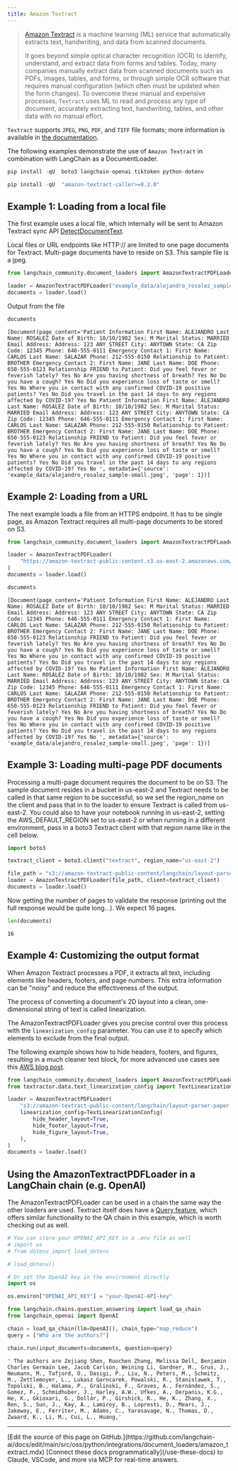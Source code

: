 ```yaml
---
title: Amazon Textract
---
```


>[Amazon Textract](https://docs.aws.amazon.com/managedservices/latest/userguide/textract.html) is a machine learning (ML) service that automatically extracts text, handwriting, and data from scanned documents.
>
>It goes beyond simple optical character recognition (OCR) to identify, understand, and extract data from forms and tables. Today, many companies manually extract data from scanned documents such as PDFs, images, tables, and forms, or through simple OCR software that requires manual configuration (which often must be updated when the form changes). To overcome these manual and expensive processes, `Textract` uses ML to read and process any type of document, accurately extracting text, handwriting, tables, and other data with no manual effort.

`Textract` supports `JPEG`, `PNG`, `PDF`, and `TIFF` file formats; more information is available in [the documentation](https://docs.aws.amazon.com/textract/latest/dg/limits-document.html).

The following examples demonstrate the use of `Amazon Textract` in combination with LangChain as a DocumentLoader.

```python
pip install -qU  boto3 langchain-openai tiktoken python-dotenv
```

```python
pip install -qU  "amazon-textract-caller>=0.2.0"
```

## Example 1: Loading from a local file

The first example uses a local file, which internally will be sent to Amazon Textract sync API [DetectDocumentText](https://docs.aws.amazon.com/textract/latest/dg/API_DetectDocumentText.html).

Local files or URL endpoints like HTTP:// are limited to one page documents for Textract.
Multi-page documents have to reside on S3. This sample file is a jpeg.

```python
from langchain_community.document_loaders import AmazonTextractPDFLoader

loader = AmazonTextractPDFLoader("example_data/alejandro_rosalez_sample-small.jpeg")
documents = loader.load()
```

Output from the file

```python
documents
```

```output
[Document(page_content='Patient Information First Name: ALEJANDRO Last Name: ROSALEZ Date of Birth: 10/10/1982 Sex: M Marital Status: MARRIED Email Address: Address: 123 ANY STREET City: ANYTOWN State: CA Zip Code: 12345 Phone: 646-555-0111 Emergency Contact 1: First Name: CARLOS Last Name: SALAZAR Phone: 212-555-0150 Relationship to Patient: BROTHER Emergency Contact 2: First Name: JANE Last Name: DOE Phone: 650-555-0123 Relationship FRIEND to Patient: Did you feel fever or feverish lately? Yes No Are you having shortness of breath? Yes No Do you have a cough? Yes No Did you experience loss of taste or smell? Yes No Where you in contact with any confirmed COVID-19 positive patients? Yes No Did you travel in the past 14 days to any regions affected by COVID-19? Yes No Patient Information First Name: ALEJANDRO Last Name: ROSALEZ Date of Birth: 10/10/1982 Sex: M Marital Status: MARRIED Email Address: Address: 123 ANY STREET City: ANYTOWN State: CA Zip Code: 12345 Phone: 646-555-0111 Emergency Contact 1: First Name: CARLOS Last Name: SALAZAR Phone: 212-555-0150 Relationship to Patient: BROTHER Emergency Contact 2: First Name: JANE Last Name: DOE Phone: 650-555-0123 Relationship FRIEND to Patient: Did you feel fever or feverish lately? Yes No Are you having shortness of breath? Yes No Do you have a cough? Yes No Did you experience loss of taste or smell? Yes No Where you in contact with any confirmed COVID-19 positive patients? Yes No Did you travel in the past 14 days to any regions affected by COVID-19? Yes No ', metadata={'source': 'example_data/alejandro_rosalez_sample-small.jpeg', 'page': 1})]
```

## Example 2: Loading from a URL

The next example loads a file from an HTTPS endpoint.
It has to be single page, as Amazon Textract requires all multi-page documents to be stored on S3.

```python
from langchain_community.document_loaders import AmazonTextractPDFLoader

loader = AmazonTextractPDFLoader(
    "https://amazon-textract-public-content.s3.us-east-2.amazonaws.com/langchain/alejandro_rosalez_sample_1.jpg"
)
documents = loader.load()
```

```python
documents
```

```output
[Document(page_content='Patient Information First Name: ALEJANDRO Last Name: ROSALEZ Date of Birth: 10/10/1982 Sex: M Marital Status: MARRIED Email Address: Address: 123 ANY STREET City: ANYTOWN State: CA Zip Code: 12345 Phone: 646-555-0111 Emergency Contact 1: First Name: CARLOS Last Name: SALAZAR Phone: 212-555-0150 Relationship to Patient: BROTHER Emergency Contact 2: First Name: JANE Last Name: DOE Phone: 650-555-0123 Relationship FRIEND to Patient: Did you feel fever or feverish lately? Yes No Are you having shortness of breath? Yes No Do you have a cough? Yes No Did you experience loss of taste or smell? Yes No Where you in contact with any confirmed COVID-19 positive patients? Yes No Did you travel in the past 14 days to any regions affected by COVID-19? Yes No Patient Information First Name: ALEJANDRO Last Name: ROSALEZ Date of Birth: 10/10/1982 Sex: M Marital Status: MARRIED Email Address: Address: 123 ANY STREET City: ANYTOWN State: CA Zip Code: 12345 Phone: 646-555-0111 Emergency Contact 1: First Name: CARLOS Last Name: SALAZAR Phone: 212-555-0150 Relationship to Patient: BROTHER Emergency Contact 2: First Name: JANE Last Name: DOE Phone: 650-555-0123 Relationship FRIEND to Patient: Did you feel fever or feverish lately? Yes No Are you having shortness of breath? Yes No Do you have a cough? Yes No Did you experience loss of taste or smell? Yes No Where you in contact with any confirmed COVID-19 positive patients? Yes No Did you travel in the past 14 days to any regions affected by COVID-19? Yes No ', metadata={'source': 'example_data/alejandro_rosalez_sample-small.jpeg', 'page': 1})]
```

## Example 3: Loading multi-page PDF documents

Processing a multi-page document requires the document to be on S3. The sample document resides in a bucket in us-east-2 and Textract needs to be called in that same region to be successful, so we set the region_name on the client and pass that in to the loader to ensure Textract is called from us-east-2. You could also to have your notebook running in us-east-2, setting the AWS_DEFAULT_REGION set to us-east-2 or when running in a different environment, pass in a boto3 Textract client with that region name like in the cell below.

```python
import boto3

textract_client = boto3.client("textract", region_name="us-east-2")

file_path = "s3://amazon-textract-public-content/langchain/layout-parser-paper.pdf"
loader = AmazonTextractPDFLoader(file_path, client=textract_client)
documents = loader.load()
```

Now getting the number of pages to validate the response (printing out the full response would be quite long...). We expect 16 pages.

```python
len(documents)
```

```output
16
```

## Example 4: Customizing the output format

When Amazon Textract processes a PDF, it extracts all text, including elements like headers, footers, and page numbers. This extra information can be "noisy" and reduce the effectiveness of the output.

The process of converting a document's 2D layout into a clean, one-dimensional string of text is called linearization.

The AmazonTextractPDFLoader gives you precise control over this process with the `linearization_config` parameter. You can use it to specify which elements to exclude from the final output.

The following example shows how to hide headers, footers, and figures, resulting in a much cleaner text block, for more advanced use cases see this [AWS blog post](https://aws.amazon.com/blogs/machine-learning/amazon-textracts-new-layout-feature-introduces-efficiencies-in-general-purpose-and-generative-ai-document-processing-tasks/).

```python
from langchain_community.document_loaders import AmazonTextractPDFLoader
from textractor.data.text_linearization_config import TextLinearizationConfig

loader = AmazonTextractPDFLoader(
    "s3://amazon-textract-public-content/langchain/layout-parser-paper.pdf",
    linearization_config=TextLinearizationConfig(
        hide_header_layout=True,
        hide_footer_layout=True,
        hide_figure_layout=True,
    ),
)
documents = loader.load()
```

## Using the AmazonTextractPDFLoader in a LangChain chain (e.g. OpenAI)

The AmazonTextractPDFLoader can be used in a chain the same way the other loaders are used.
Textract itself does have a [Query feature](https://docs.aws.amazon.com/textract/latest/dg/API_Query.html), which offers similar functionality to the QA chain in this example, which is worth checking out as well.

```python
# You can store your OPENAI_API_KEY in a .env file as well
# import os
# from dotenv import load_dotenv

# load_dotenv()
```

```python
# Or set the OpenAI key in the environment directly
import os

os.environ["OPENAI_API_KEY"] = "your-OpenAI-API-key"
```

```python
from langchain.chains.question_answering import load_qa_chain
from langchain_openai import OpenAI

chain = load_qa_chain(llm=OpenAI(), chain_type="map_reduce")
query = ["Who are the authors?"]

chain.run(input_documents=documents, question=query)
```

```output
' The authors are Zejiang Shen, Ruochen Zhang, Melissa Dell, Benjamin Charles Germain Lee, Jacob Carlson, Weining Li, Gardner, M., Grus, J., Neumann, M., Tafjord, O., Dasigi, P., Liu, N., Peters, M., Schmitz, M., Zettlemoyer, L., Lukasz Garncarek, Powalski, R., Stanislawek, T., Topolski, B., Halama, P., Gralinski, F., Graves, A., Fernández, S., Gomez, F., Schmidhuber, J., Harley, A.W., Ufkes, A., Derpanis, K.G., He, K., Gkioxari, G., Dollár, P., Girshick, R., He, K., Zhang, X., Ren, S., Sun, J., Kay, A., Lamiroy, B., Lopresti, D., Mears, J., Jakeway, E., Ferriter, M., Adams, C., Yarasavage, N., Thomas, D., Zwaard, K., Li, M., Cui, L., Huang,'
```

---

<Callout icon="pen-to-square" iconType="regular">
    [Edit the source of this page on GitHub.](https://github.com/langchain-ai/docs/edit/main/src/oss/python/integrations/document_loaders/amazon_textract.mdx)
</Callout>
<Tip icon="terminal" iconType="regular">
    [Connect these docs programmatically](/use-these-docs) to Claude, VSCode, and more via MCP for    real-time answers.
</Tip>
